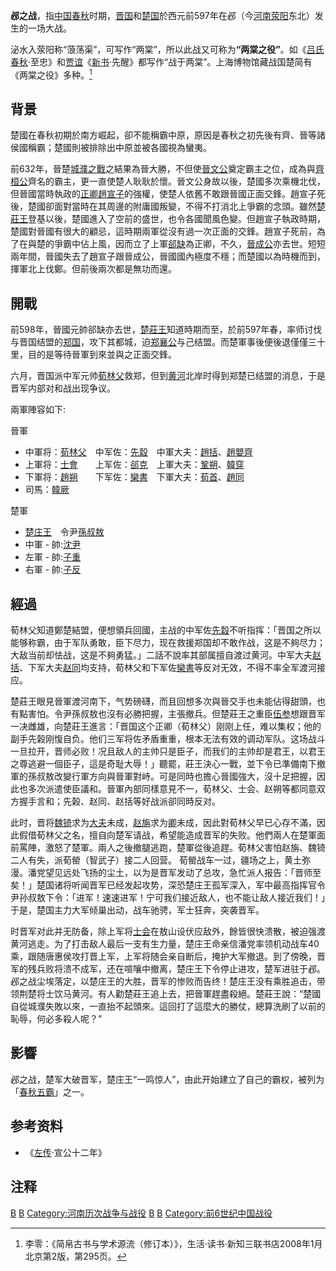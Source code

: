 {{Infobox Military Conflict
|conflict=邲之戰
|partof=
|date=前597年
|place=邲（今[[河南|河南]][[滎陽|滎陽]]東北）
|result=楚國大勝，大敗晉軍，成就霸業。
|combatant1=[[晉國|晉國]]
|combatant2=[[楚國|楚國]]
|commander1=中軍將[[荀林父|荀林父]]<br>上軍將[[士會|士會]]<br>下軍將[[趙朔|趙朔]]<br>司馬[[韓厥|韓厥]]<br>[[先縠|先縠]]<br>[[荀首|荀首]]<br>[[趙括_(春秋)|趙括]]<br>[[趙同|趙同]]
|commander2=[[楚莊王|楚莊王]]<br>令尹[[孫叔敖|孫叔敖]]<br>中軍帥:[[沈尹子桱|沈尹]]<br>左軍帥:[[子重|子重]]<br>右軍帥:[[子反|子反]]<br>[[公子穀臣|公子穀臣]]<br>[[連尹襄老|連尹襄老]]†<br>[[潘黨|潘黨]]
|strength1=不詳
|strength2=不詳
|casualties1=不詳
|casualties2=不詳
}}
{{Campaignbox 晋楚战争}}

'''邲之战'''，指[[中国|中国]][[春秋时期|春秋]]时期，[[晋国|晋国]]和[[楚国|楚国]]於西元前597年在邲（今[[河南|河南]][[荥阳|荥阳]]东北）发生的一场大战。

泌水入荥阳称“蒗荡渠”，可写作“两棠”，所以此战又可称为'''“两棠之役”'''。如《[[吕氏春秋|吕氏春秋]]·至忠》和[[贾谊|贾谊]]《[[新书|新书]]·先醒》都写作“战于两棠”。上海博物馆藏战国楚简有《两棠之役》多种。<ref>李零：《简帛古书与学术源流（修订本）》，生活·读书·新知三联书店2008年1月北京第2版，第295页。</ref>

==背景==
楚國在春秋初期於南方崛起，卻不能稱霸中原，原因是春秋之初先後有齊、晉等諸侯國稱霸；楚國則被排除出中原並被各國視為蠻夷。

前632年，晉楚[[城濮之戰|城濮之戰]]之結果為晉大勝，不但使[[晉文公|晉文公]]奠定霸主之位，成為與[[齊桓公|齊桓公]]齊名的霸主，更一直使楚人耿耿於懷。晉文公身故以後，楚國多次乘機北伐，但晉國當時執政的[[正卿|正卿]][[趙宣子|趙宣子]]的強權，使楚人依舊不敢跟晉國正面交鋒。趙宣子死後，楚國卻面對當時在其周邊的附庸國叛變，不得不打消北上爭霸的念頭。雖然[[楚莊王|楚莊王]]登基以後，楚國進入了空前的盛世，也令各國聞風色變。但趙宣子執政時期，楚國對晉國有很大的顧忌，這時期兩軍從沒有過一次正面的交鋒。趙宣子死前，為了在與楚的爭霸中佔上風，因而立了上軍[[郤缺|郤缺]]為正卿，不久，[[晉成公|晉成公]]亦去世。短短兩年間，晉國失去了趙宣子跟晉成公，晉國國內極度不穩；而楚國以為時機而到，揮軍北上伐鄭。但前後兩次都是無功而還。

==開戰==
前598年，晉國元帥郤缺亦去世，[[楚莊王|楚莊王]]知道時期而至，於前597年春，率师讨伐与晋国结盟的[[郑国|郑国]]，攻下其都城，迫[[郑襄公|郑襄公]]与己结盟。而楚軍事後便後退僅僅三十里，目的是等待晉軍到來並與之正面交鋒。

六月，晋国派中军元帅[[荀林父|荀林父]]救郑，但到[[黄河|黄河]]北岸时得到郑楚已结盟的消息，于是晋军内部对和战出现争议。

兩軍陣容如下:

晉軍

*中軍将：[[荀林父|荀林父]]　中军佐：[[先縠|先縠]]　中軍大夫：[[趙括_(春秋)|趙括]]、[[趙嬰齊_(春秋)|趙嬰齊]]
*上軍将：[[士會|士會]]　　上军佐：[[郤克|郤克]]　上軍大夫：[[鞏朔|鞏朔]]、[[韓穿|韓穿]]
*下軍将：[[趙朔|趙朔]]　　下军佐：[[欒書|欒書]]　下軍大夫：[[荀首|荀首]]、[[趙同|趙同]]
*司馬：[[韓厥|韓厥]]

楚軍
*[[楚庄王|楚庄王]]　令尹[[孫叔敖|孫叔敖]]
*中軍 - 帥:[[沈尹子桱|沈尹]]
*左軍 - 帥:[[子重|子重]]
*右軍 - 帥:[[子反|子反]]

==經過==
荀林父知道鄭楚結盟，便想領兵回國，主战的中军佐[[先縠|先縠]]不听指挥：「晋国之所以能够称霸，由于军队勇敢，臣下尽力，现在救援郑国却不敢作战，这是不夠尽力；大敌当前却怯战，这是不夠勇猛。」二話不說率其部属擅自渡过黄河。中军大夫[[赵括_(春秋)|赵括]]、下军大夫[[赵同|赵同]]均支持，荀林父和下军佐[[欒書|欒書]]等反对无效，不得不率全军渡河接应。

楚莊王眼見晉軍渡河南下，气势磅礴，而且回想多次與晉交手也未能佔得甜頭，也有點害怕。令尹孫叔敖也沒有必勝把握，主張撤兵。但楚莊王之重臣[[伍参|伍参]]想跟晋军一决雌雄，向楚莊王進言：「晋国这个正卿（荀林父）刚刚上任，难以集权；他的副手先榖刚愎自负。他们三军将佐矛盾重重，根本无法有效的调动军队。这场战斗一旦拉开，晋师必败！况且敌人的主帅只是臣子，而我们的主帅却是君王，以君王之尊逃避一個臣子，這是奇耻大辱！」聽罷，莊王決心一戰，並下令已準備南下撤軍的孫叔敖改變行軍方向與晉軍對峙。可是同時也擔心晉國強大，沒十足把握，因此也多次派遣使臣議和。晉軍內部同樣意見不一，荀林父、士会、赵朔等都同意双方握手言和；先榖、赵同、赵括等好战派卻同時反对。

此时，晋将[[魏锜|魏锜]]求为[[大夫|大夫]]未成，[[赵旃|赵旃]]求为[[卿|卿]]未成，因此對荀林父早已心存不滿，因此假借荀林父之名，擅自向楚军请战，希望能造成晋军的失败。他們兩人在楚軍面前罵陣，激怒了楚軍。兩人之後撤腿逃跑，楚軍從後追趕。荀林父害怕赵旃、魏锜二人有失，派荀罃（智武子）接二人回营。 荀罃战车一过，疆场之上，黄土弥漫。潘党望见远处飞扬的尘土，以为是晋军发动了总攻，急忙派人报告：「晋师至矣！」楚国诸将听闻晋军已经发起攻势，深恐楚庄王孤军深入，军中最高指挥官令尹孙叔敖下令：「进军！速速进军！宁可我们接近敌人，也不能让敌人接近我们！」于是，楚国主力大军倾巢出动，战车驰骋，军士狂奔，突袭晋军。 

时晋军对此并无防备，除上军将[[士会|士会]]在敖山设伏应敌外，餘皆很快溃散，被迫强渡黄河逃走。为了打击敌人最后一支有生力量，楚庄王命亲信潘党率领机动战车40乘，跟随唐惠侯攻打晋上军，上军将随会亲自断后，掩护大军撤退。到了傍晚，晋军的残兵败将溃不成军，还在喧嚷中撤离，楚庄王下令停止进攻，楚军进驻于邲。邲之战尘埃落定，以楚庄王的大胜，晋军的惨败而告终！楚庄王没有乘胜追击，带领荆楚将士饮马黄河。有人勸楚莊王追上去，把晉軍趕盡殺絕。楚莊王說：“楚國自從城濮失敗以來，一直抬不起頭來。這回打了這麼大的勝仗，總算洗刷了以前的恥辱，何必多殺人呢？”

==影響==
邲之战，楚军大破晋军，楚庄王“一鸣惊人”，由此开始建立了自己的霸权，被列为「[[春秋五霸|春秋五霸]]」之一。

==参考资料==
*《[[左传|左传]]·宣公十二年》

==注释==
{{Reflist}}

{{春秋歷史事件}}

[[Category:春秋战役|B]]
[[Category:前597年|B]]
[[Category:河南历次战争与战役|Category:河南历次战争与战役]]
[[Category:楚国战役|B]]
[[Category:晋国战役|B]]
[[Category:前6世纪中国战役|Category:前6世纪中国战役]]